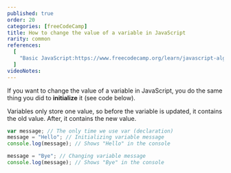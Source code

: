 ```yaml
---
published: true
order: 20
categories: [freeCodeCamp]
title: How to change the value of a variable in JavaScript
rarity: common
references:
  [
    "Basic JavaScript:https://www.freecodecamp.org/learn/javascript-algorithms-and-data-structures/basic-javascript",
  ]
videoNotes:
---
```


If you want to change the value of a variable in JavaScript, you do the same thing you did to **initialize** it (see code below).

Variables only store one value, so before the variable is updated, it contains the old value. After, it contains the new value.

```js
var message; // The only time we use var (declaration)
message = "Hello"; // Initializing variable message
console.log(message); // Shows "Hello" in the console

message = "Bye"; // Changing variable message
console.log(message); // Shows "Bye" in the console
```
